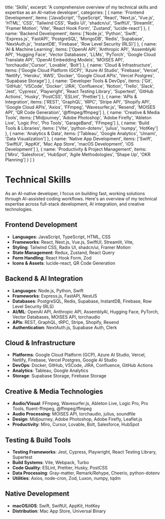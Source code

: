   title: 'Skills',
  excerpt: 'A comprehensive overview of my technical skills and expertise as an AI-native developer',
  categories: [
    {
      name: 'Frontend Development',
      items: ['JavaScript', 'TypeScript', 'React', 'Next.js', 'Vue.js', 'HTML', 'CSS', 'Tailwind CSS', 'Radix UI', 'shadcn/ui', 'SwiftUI', 'Streamlit', 'Framer Motion', 'Vite', 'React Hook Form', 'Zustand', 'lucide-react']
    },
    {
      name: 'Backend Development',
      items: ['Node.js', 'Python', 'Swift', 'Express.js', 'FastAPI', 'PostgreSQL', 'MongoDB', 'Redis', 'Supabase', 'NextAuth.js', 'InstantDB', 'Firebase', 'Row Level Security (RLS)']
    },
    {
      name: 'AI & Machine Learning',
      items: ['OpenAI API', 'Anthropic API', 'AssemblyAI API', 'Hugging Face', 'Vector Databases', 'LLMs', 'PyTorch', 'Google Cloud Translate API', 'OpenAI Embedding Models', 'MOISES API', 'torchaudio','Cursor', 'Lovable', 'Bolt']
    },
    {
      name: 'Cloud & Infrastructure',
      items: ['Google Cloud Platform (GCP)', 'Azure AI Studio', 'Firebase', 'Vercel', 'Netlify', 'Heroku', 'AWS', 'Docker', 'Google Cloud APIs', 'Vercel Postgres', 'Supabase Storage']
    },
    {
      name: 'Developer Tools & DevOps',
      items: ['Git', 'GitHub', 'VSCode', 'Docker', 'JIRA', 'Confluence', 'Notion', 'Trello', 'Slack', 'Jest', 'Cypress', 'Playwright', 'React Testing Library', 'Supertest', 'GitHub Actions', 'Husky', 'PostCSS', 'ESLint', 'Prettier']
    },
    {
      name: 'APIs & Integration',
      items: ['REST', 'GraphQL', 'tRPC', 'Stripe API', 'Shopify API', 'Google Cloud APIs', 'Axios', 'FFmpeg', 'Wavesurfer.js', 'Resend', 'MOISES API', 'QR Code Generation', '@ffmpeg/ffmpeg']
    },
    {
      name: 'Creative & Media Tools',
      items: ['Midjourney', 'Adobe Photoshop', 'Adobe Firefly', 'Ableton Live', 'Logic Pro', 'Pro Tools', 'GarageBand', 'FFmpeg']
    },
    {
      name: 'Build Tools & Libraries',
      items: ['Vite', 'python-dotenv', 'julius', 'numpy', 'HotKey']
    },
    {
      name: 'Analytics & Data',
      items: ['Tableau', 'Google Analytics', 'Umami', 'Data Visualization']
    },
    {
      name: 'Native App Development',
      items: ['Swift', 'SwiftUI', 'AppKit', 'Mac App Store', 'macOS Development', 'iOS Development']
    },
    {
      name: 'Productivity & Project Management',
      items: ['Miro', 'Salesforce', 'HubSpot', 'Agile Methodologies', 'Shape Up', 'OKR Planning']
    }
  ]
}

# Technical Skills

As an AI-native developer, I focus on building fast, working solutions through AI-assisted coding workflows. Here's an overview of my technical expertise across full-stack development, AI integration, and creative technologies.

## Frontend Development

- **Languages**: JavaScript, TypeScript, HTML, CSS
- **Frameworks**: React, Next.js, Vue.js, SwiftUI, Streamlit, Vite,
- **Styling**: Tailwind CSS, Radix UI, shadcn/ui, Framer Motion
- **State Management**: Redux, Zustand, React Query
- **Form Handling**: React Hook Form, Zod
- **Icons & Assets**: lucide-react, QR Code Generation

## Backend & AI Integration

- **Languages**: Node.js, Python, Swift
- **Frameworks**: Express.js, FastAPI, NestJS
- **Databases**: PostgreSQL, Redis, Supabase, InstantDB, Firebase, Row Level Security (RLS)
- **AI/ML**: OpenAI API, Anthropic API, AssemblyAI, Hugging Face, PyTorch, Vector Databases, MOISES API, torchaudio
- **APIs**: REST, GraphQL, tRPC, Stripe, Shopify, Resend
- **Authentication**: NextAuth.js, Supabase Auth, Clerk

## Cloud & Infrastructure

- **Platforms**: Google Cloud Platform (GCP), Azure AI Studio, Vercel, Netlify, Firebase, Vercel Postgres, Google AI Studio
- **DevOps**: Docker, GitHub, VSCode, JIRA, Confluence, GitHub Actions
- **Analytics**: Tableau, Google Analytics
- **Storage**: Supabase Storage, Firebase Storage

## Creative & Media Technologies

- **Audio/Visual**: FFmpeg, Wavesurfer.js, Ableton Live, Logic Pro, Pro Tools, fluent-ffmpeg, @ffmpeg/ffmpeg
- **Audio Processing**: MOISES API, torchaudio, julius, soundfile
- **Design**: Midjourney, Adobe Photoshop, Adobe Firefly, Leaflet.js
- **Productivity**: Miro, Cursor, Lovable, Bolt, Salesforce, HubSpot

## Testing & Build Tools

- **Testing Frameworks**: Jest, Cypress, Playwright, React Testing Library, Supertest
- **Build Systems**: Vite, Webpack, Turbo
- **Code Quality**: ESLint, Prettier, Husky, PostCSS
- **Data Processing**: Gray-matter, Remark/Rehype, Cheerio, python-dotenv
- **Utilities**: Axios, node-cron, Zod, Luxon, numpy, tqdm

## Native Development

- **macOS/iOS**: Swift, SwiftUI, AppKit, HotKey
- **Distribution**: Mac App Store, Universal Binary

